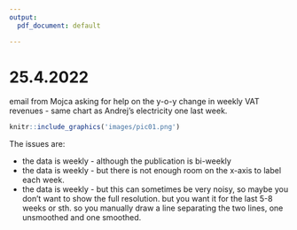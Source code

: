 ```yaml
---
output:
  pdf_document: default

---
```


# 25.4.2022

email from Mojca asking for help on the y-o-y change in weekly VAT revenues - same chart as Andrej's electricity one last week. 

```r
knitr::include_graphics('images/pic01.png')
```

The issues are: 

* the data is weekly - although the publication is bi-weekly
* the data is weekly - but there is not enough room on the x-axis to label each week. 
* the data is weekly - but this can sometimes be very noisy, so maybe you don't want to show the full resolution. but you want it for the last 5-8 weeks or sth. so you manually draw a line separating the two lines, one unsmoothed and one smoothed. 